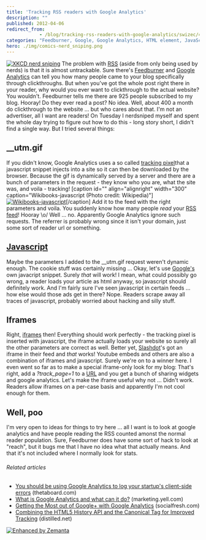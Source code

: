 ```yaml
---
title: 'Tracking RSS readers with Google Analytics'
description: ""
published: 2012-04-06
redirect_from: 
            - /blog/tracking-rss-readers-with-google-analytics/swizec/4130
categories: "Feedburner, Google, Google Analytics, HTML element, JavaScript, RSS, Slashdot, Uncategorized, Uniform Resource Locator"
hero: ./img/comics-nerd_sniping.png
---
```

[![XKCD nerd sniping](./img/comics-nerd_sniping.png "XKCD nerd sniping")](http://xkcd.com) The problem with [RSS](http://en.wikipedia.org/wiki/RSS "RSS") (aside from only being used by nerds) is that it is almost untrackable. Sure there&#x27;s [Feedburner](http://www.feedburner.com/ "FeedBurner") and [Google Analytics](http://www.google.com/analytics "Google Analytics") can tell you how many people came to your blog specifically through clickthroughs. But when you&#x27;ve got the whole post right there in your reader, why would you ever want to clickthrough to the actual website? You wouldn&#x27;t. Feedburner tells me there are 925 people subscribed to my blog. Hooray! Do they ever read a post? No idea. Well, about 400 a month do clickthrough to the website ... but who cares about that. I&#x27;m not an advertiser, all I want are readers! On Tuesday I nerdsniped myself and spent the whole day trying to figure out how to do this - long story short, I didn&#x27;t find a single way. But I tried several things:

## \_\_utm.gif

If you didn&#x27;t know, Google Analytics uses a so called [tracking pixel](http://en.wikipedia.org/wiki/Web_bug "Web bug")that a javascript snippet injects into a site so it can then be downloaded by the browser. Because the gif is dynamically served by a server and there are a bunch of parameters in the request - they know who you are, what the site was, and voila - tracking! \[caption id=&quot;&quot; align=&quot;alignright&quot; width=&quot;300&quot; caption=&quot;Wikibooks-javascript (Photo credit: Wikipedia)&quot;][![Wikibooks-javascript](./img/wikipedia-commons-thumb-8-80-Wikibooks-javascript.png-300px-Wikibooks-javascript.png "Wikibooks-javascript")](http://commons.wikipedia.org/wiki/File:Wikibooks-javascript.png)\[/caption] Add it to the feed with the right parameters and voila. You suddenly know how many people _read_ your [RSS feed](http://en.wikipedia.org/wiki/RSS "RSS")! Hooray \\o/ Well ... no. Apparently Google Analytics ignore such requests. The referrer is probably wrong since it isn&#x27;t your domain, just some sort of reader url or something.

## [Javascript](http://en.wikipedia.org/wiki/JavaScript "JavaScript")

Maybe the parameters I added to the \_\_utm.gif request weren&#x27;t dynamic enough. The cookie stuff was certainly missing ... Okay, let&#x27;s use [Google&#x27;s](http://google.com "Google") own javacript snippet. Surely _that_ will work! I mean, what could possibly go wrong, a reader loads your article as html anyway, so javascript should definitely work. And I&#x27;m fairly sure I&#x27;ve seen javascript in certain feeds ... how else would those ads get in there? Nope. Readers scrape away all traces of javascript, probably worried about hacking and silly stuff.

## Iframes

Right, [iframes](http://en.wikipedia.org/wiki/HTML_element "HTML element") then! Everything should work perfectly - the tracking pixel is inserted with javascript, the iframe actually loads your website so surely all the other parameters are correct as well. Better yet, [Slashdot](http://slashdot.org/ "Slashdot")&#x27;s got an iframe in their feed and _that_ works! Youtube embeds and others are also a combination of iframes and javascript. Surely we&#x27;re on to a winner here. I even went so far as to make a special iframe-only look for my blog: That&#x27;s right, add a _?track_page=1_ to a [URL](http://en.wikipedia.org/wiki/Uniform_Resource_Locator "Uniform Resource Locator") and you get a bunch of sharing widgets and google analytics. Let&#x27;s make the iframe useful why not ... Didn&#x27;t work. Readers allow iframes on a per-case basis and apparently I&#x27;m not cool enough for them.

## Well, poo

I&#x27;m very open to ideas for things to try here ... all I want is to look at google analytics and have people reading the RSS counted amonst the normal reader population. Sure, Feedburner does have some sort of hack to look at &quot;reach&quot;, but it bugs me that I have no idea what that actually means. And that it&#x27;s not included where I normally look for stats.

###### Related articles

- [You should be using Google Analytics to log your startup&#x27;s client-side errors](http://www.thetaboard.com/blog/client-side-error-logging-with-google-analytics?r=378) (thetaboard.com)
- [What is Google Analytics and what can it do?](http://marketing.yell.com/web-design/what-is-google-analytics-and-what-can-it-do/) (marketing.yell.com)
- [Getting the Most out of Google+ with Google Analytics](http://socialfresh.com/google-plus-google-analytics/) (socialfresh.com)
- [Combining the HTML5 History API and the Canonical Tag for Improved Tracking](http://www.distilled.net/blog/seo/combining-the-html5-history-api-and-the-canonical-tag-for-improved-tracking/) (distilled.net)

[![Enhanced by Zemanta](http://img.zemanta.com/zemified_e.png?x-id=d8d70dfa-fcc1-441e-9c80-25b7125a9323)](http://www.zemanta.com/ "Enhanced by Zemanta")
